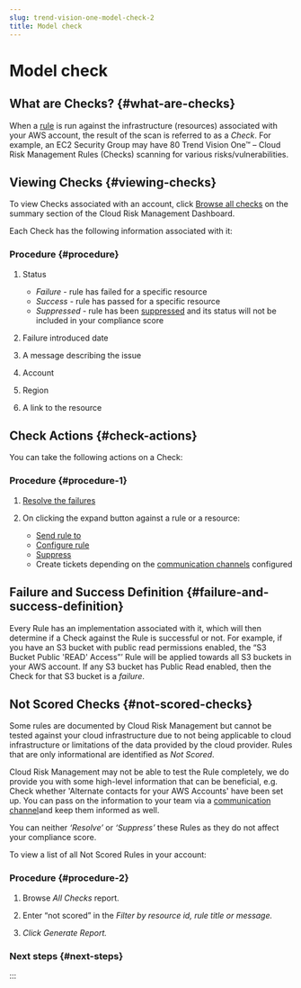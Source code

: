 ```yaml
---
slug: trend-vision-one-model-check-2
title: Model check
---
```

# Model check

## What are Checks? {#what-are-checks}

When a [rule](introduction-rules.mdx) is run against the infrastructure (resources) associated with your AWS account, the result of the scan is referred to as a *Check*. For example, an EC2 Security Group may have 80 Trend Vision One™ – Cloud Risk Management Rules (Checks) scanning for various risks/vulnerabilities.

## Viewing Checks {#viewing-checks}

To view Checks associated with an account, click [Browse all checks](all-checks-report.mdx) on the summary section of the Cloud Risk Management Dashboard.

Each Check has the following information associated with it:

### Procedure {#procedure}

1.  Status

    - *Failure* - rule has failed for a specific resource
    - *Success* - rule has passed for a specific resource
    - *Suppressed* - rule has been [suppressed](rules-suppress-check.mdx) and its status will not be included in your compliance score

2.  Failure introduced date

3.  A message describing the issue

4.  Account

5.  Region

6.  A link to the resource

## Check Actions {#check-actions}

You can take the following actions on a Check:

### Procedure {#procedure-1}

1.  [Resolve the failures](failed-check-resolution.mdx)

2.  On clicking the expand button against a rule or a resource:

    - [Send rule to](send-rule.mdx)
    - [Configure rule](rules-configuration.mdx)
    - [Suppress](rules-suppress-check.mdx)
    - Create tickets depending on the [communication channels](communication-integrations.mdx) configured

## Failure and Success Definition {#failure-and-success-definition}

Every Rule has an implementation associated with it, which will then determine if a Check against the Rule is successful or not. For example, if you have an S3 bucket with public read permissions enabled, the “S3 Bucket Public 'READ' Access”’ Rule will be applied towards all S3 buckets in your AWS account. If any S3 bucket has Public Read enabled, then the Check for that S3 bucket is a *failure*.

## Not Scored Checks {#not-scored-checks}

Some rules are documented by Cloud Risk Management but cannot be tested against your cloud infrastructure due to not being applicable to cloud infrastructure or limitations of the data provided by the cloud provider. Rules that are only informational are identified as *Not Scored*.

Cloud Risk Management may not be able to test the Rule completely, we do provide you with some high-level information that can be beneficial, e.g. Check whether 'Alternate contacts for your AWS Accounts' have been set up. You can pass on the information to your team via a [communication channel](communication-integrations.mdx)and keep them informed as well.

You can neither *‘Resolve’* or *‘Suppress’* these Rules as they do not affect your compliance score.

To view a list of all Not Scored Rules in your account:

### Procedure {#procedure-2}

1.  Browse *All Checks* report.

2.  Enter “not scored” in the *Filter by resource id, rule title or message.*

3.  *Click Generate Report.*

### Next steps {#next-steps}
:::
